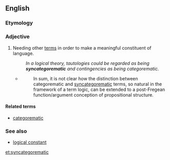 ==English==
{{wikipedia|syncategorematic term}}

===Etymology===
{{prefix|syn|categorematic|lang=en}}

===Adjective===
{{en-adj}}

# {{context|linguistics|of a term|lang=en}} Needing other [[term]]s in order to make a meaningful constituent of language.
#: ''In a logical theory, tautologies could be regarded as being '''syncategorematic''' and contingencies as being categorematic.''
#* {{quote-web|year=2009|author=MacFarlane, John|title=Logical Constants|site=Stanford Encyclopedia of Philosophy|url=http://plato.stanford.edu/entries/logical-constants/|accessdate=2012-05-07}}
#*: In sum, it is not clear how the distinction between categorematic and [[syncategorematic]] terms, so natural in the framework of a term logic, can be extended to a post-Fregean function/argument conception of propositional structure.

====Related terms====
* [[categorematic]]

===See also===
* [[logical constant]]

[[et:syncategorematic]]